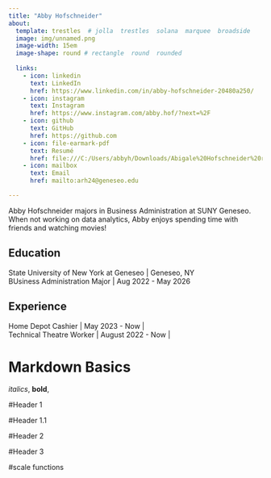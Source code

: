 ```yaml
---
title: "Abby Hofschneider"
about:
  template: trestles  # jolla  trestles  solana  marquee  broadside
  image: img/unnamed.png
  image-width: 15em
  image-shape: round # rectangle  round  rounded
  
  links:
    - icon: linkedin
      text: LinkedIn
      href: https://www.linkedin.com/in/abby-hofschneider-20480a250/
    - icon: instagram
      text: Instagram
      href: https://www.instagram.com/abby.hof/?next=%2F
    - icon: github
      text: GitHub
      href: https://github.com
    - icon: file-earmark-pdf
      text: Resumé
      href: file:///C:/Users/abbyh/Downloads/Abigale%20Hofschneider%20resume%20October%202023%20(1).pdf
    - icon: mailbox
      text: Email
      href: mailto:arh24@geneseo.edu

---
```



Abby Hofschneider majors in Business Administration at SUNY Geneseo. When not working on data analytics, Abby enjoys spending time with friends and watching movies!

## Education

State University of New York at Geneseo | Geneseo, NY <br>
BUsiness Administration Major | Aug 2022 - May 2026 <br>
 

## Experience

Home Depot Cashier | May 2023 - Now | <br>
Technical Theatre Worker | August 2022 - Now | <br>


# Markdown Basics

*italics*, **bold**, 

#Header 1

#Header 1.1

#Header 2

#Header 3

#scale functions





















